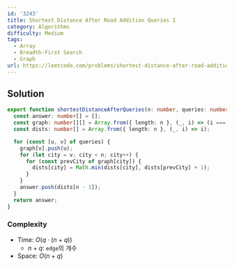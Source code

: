 ```yaml
---
id: '3243'
title: Shortest Distance After Road Addition Queries I
category: Algorithms
difficulty: Medium
tags:
  - Array
  - Breadth-First Search
  - Graph
url: https://leetcode.com/problems/shortest-distance-after-road-addition-queries-i
---
```


## Solution

```typescript showLineNumbers
export function shortestDistanceAfterQueries(n: number, queries: number[][]): number[] {
  const answer: number[] = [];
  const graph: number[][] = Array.from({ length: n }, (_, i) => (i === 0 ? [] : [i - 1]));
  const dists: number[] = Array.from({ length: n }, (_, i) => i);

  for (const [u, v] of queries) {
    graph[v].push(u);
    for (let city = v; city < n; city++) {
      for (const prevCity of graph[city]) {
        dists[city] = Math.min(dists[city], dists[prevCity] + 1);
      }
    }
    answer.push(dists[n - 1]);
  }
  return answer;
}
```

### Complexity

- Time: $O(q \cdot (n + q))$
  - $n + q$: `edge`의 개수
- Space: $O(n + q)$

